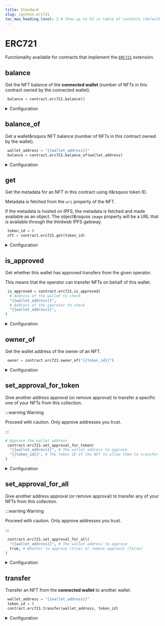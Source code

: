 ```yaml
---
title: Standard
slug: /python.erc721
toc_max_heading_level: 2 # Show up to h2 in table of contents (default is up to h3)
---
```


# ERC721

Functionality available for contracts that implement the [`ERC721`](/solidity/extensions/erc721) extension.

## balance

Get the NFT balance of the **connected wallet** (number of NFTs in this contract owned by the connected wallet).

```python
 balance = contract.erc721.balance()
```

<details>
  <summary>Configuration</summary>
  <div>

### Return Value

Returns an `int` representing the number of NFTs owned by the connected wallet.

</div>
</details>

## balance_of

Get a wallet&rsquos NFT balance (number of NFTs in this contract owned by the wallet).

```python
 wallet_address = "{{wallet_address}}"
 balance = contract.erc721.balance_of(wallet_address)
```

<details>
  <summary>Configuration</summary>
  <div>

#### wallet_address

The wallet address to check the balance for.

Must be a `string`.

```python
 balance = contract.erc721.balance_of(
  # highlight-next-line
  "{{wallet_address}}",
)
```

### Return Value

Returns an `int` representing the number of NFTs owned by the wallet.

</div>
</details>

## get

Get the metadata for an NFT in this contract using it&rsquos token ID.

Metadata is fetched from the `uri` property of the NFT.

If the metadata is hosted on IPFS, the metadata is fetched and made available as an object.
The object&rsquos `image` property will be a URL that is available through the thirdweb IPFS gateway.

```python
 token_id = 0
 nft = contract.erc721.get(token_id)
```

<details>
  <summary>Configuration</summary>
  <div>

#### token_id

The token ID of the NFT to get the metadata for.

Must be an `int`.

```python
 nft = contract.erc721.get(
  # highlight-next-line
  "{{token_id}}",
)
```

### Return Value

Returns an `NFT` object containing the NFT metadata.

```python
class NFTMetadataOwner:
    metadata: NFTMetadata
    owner: str
```

</div>
</details>

## is_approved

Get whether this wallet has approved transfers from the given operator.

This means that the operator can transfer NFTs on behalf of this wallet.

```python
 is_approved = contract.erc721.is_approved(
  # Address of the wallet to check
  "{{wallet_address}}",
  # Address of the operator to check
  "{{wallet_address}}",
)
```

<details>
<summary>Configuration</summary>
<div>

#### owner

The wallet address that owns the NFT.

Must be a `string`.

```python
 is_approved = contract.erc721.is_approved(
  # highlight-next-line
  "{{wallet_address}}",
  "{{wallet_address}}",
)
```

#### operator

The wallet address of the operator to check (i.e. the wallet that does/does not have approval).

Must be a `string`.

```python
 is_approved = contract.erc721.is_approved(
  "{{wallet_address}}",
  # highlight-next-line
  "{{wallet_address}}",
)
```

</div>
</details>

## owner_of

Get the wallet address of the owner of an NFT.

```python
 owner = contract.erc721.owner_of("{{token_id}}")
```

<details>
  <summary>Configuration</summary>
  <div>

#### token_id

The token ID of the NFT to get the owner of.

Must be an `int`.

### Return Value

Returns a `string` representing the wallet address of the owner of the NFT.

</div>
</details>

## set_approval_for_token

Give another address approval (or remove approval) to transfer a specific one of your NFTs from this collection.

:::warning Warning

Proceed with caution. Only approve addresses you trust.

:::

```python
# Approve the wallet address
 contract.erc721.set_approval_for_token(
  "{{wallet_address}}", # The wallet address to approve
  "{{token_id}}", # The token ID of the NFT to allow them to transfer
)
```

<details>
  <summary>Configuration</summary>
  <div>

#### operator

The wallet address to approve.

Must be a `string`.

#### token_id

The token ID of the NFT to allow the operator to transfer.

Must be an `int`.

</div>
</details>

## set_approval_for_all

Give another address approval (or remove approval) to transfer any of your NFTs from this collection.

:::warning Warning

Proceed with caution. Only approve addresses you trust.

:::

```python
 contract.erc721.set_approval_for_all(
  "{{wallet_address}}", # The wallet address to approve
  true, # Whether to approve (true) or remove approval (false)
)
```

<details>
  <summary>Configuration</summary>
  <div>

#### operator

The wallet address to approve.

Must be a `string`.

#### approved

Whether to approve (true) or remove approval (false).

Must be a `bool`.

</div>
</details>

## transfer

Transfer an NFT from the **connected wallet** to another wallet.

```python
 wallet_address = "{{wallet_address}}"
 token_id = 0
 contract.erc721.transfer(wallet_address, token_id)
```

<details>
  <summary>Configuration</summary>
  <div>

#### wallet_address

The wallet address to transfer the NFT to.

Must be a `string`.

```python
 contract.erc721.transfer(
  # highlight-next-line
  "{{wallet_address}}",
  "{{token_id}}",
)
```

#### token_id

The token ID of the NFT to transfer.

Must be an `int`.

```python
 contract.erc721.transfer(
  "{{wallet_address}}",
  # highlight-next-line
  "{{token_id}}",
)
```

</div>
</details>
